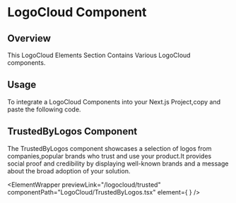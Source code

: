 
# LogoCloud Component

## Overview

This LogoCloud Elements Section Contains Various LogoCloud components.

## Usage

To integrate a LogoCloud Components into your Next.js Project,copy and paste the following code.

## TrustedByLogos Component

The TrustedByLogos component showcases a selection of logos from companies,popular brands who trust and use your product.It provides social proof and credibility by displaying well-known brands and a message about the broad adoption of your solution.


<ElementWrapper
  previewLink="/logocloud/trusted"
  componentPath="LogoCloud/TrustedByLogos.tsx"
  element={   <TrustedByLogos />}
/>